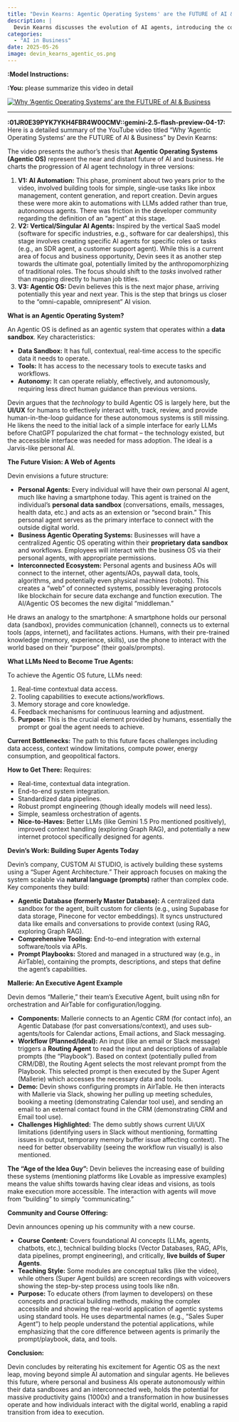 ```yaml
---
title: "Devin Kearns: Agentic Operating Systems' are the FUTURE of AI & Business"
description: |
  Devin Kearns discusses the evolution of AI agents, introducing the concept of Agentic Operating Systems (Agentic OS) as the future of AI and business. He outlines three phases of AI agent development, defines Agentic OS, and envisions a future where personal and business agents operate autonomously within interconnected data sandboxes.
categories:
  - "AI in Business"
date: 2025-05-26
image: devin_kearns_agentic_os.png
---
```


**:Model Instructions:** 


  
**:You:** please summarize this video in detail

[![Why 'Agentic Operating Systems' are the FUTURE of AI & Business](https://i.ytimg.com/vi/CxDjIeINGQk/maxresdefault.jpg)](https://www.youtube.com/watch?v=CxDjIeINGQk)

---

**:01JR0E39PYK7YKH4FBR4W00CMV::gemini-2.5-flash-preview-04-17:** Here is a detailed summary of the YouTube video titled "Why 'Agentic Operating Systems' are the FUTURE of AI & Business" by Devin Kearns:

The video presents the author's thesis that **Agentic Operating Systems (Agentic OS)** represent the near and distant future of AI and business. He charts the progression of AI agent technology in three versions:

1.  **V1: AI Automation:** This phase, prominent about two years prior to the video, involved building tools for simple, single-use tasks like inbox management, content generation, and report creation. Devin argues these were more akin to automations with LLMs added rather than true, autonomous agents. There was friction in the developer community regarding the definition of an "agent" at this stage.
2.  **V2: Vertical/Singular AI Agents:** Inspired by the vertical SaaS model (software for specific industries, e.g., software for car dealerships), this stage involves creating specific AI agents for specific roles or tasks (e.g., an SDR agent, a customer support agent). While this is a current area of focus and business opportunity, Devin sees it as another step towards the ultimate goal, potentially limited by the anthropomorphizing of traditional roles. The focus should shift to the *tasks* involved rather than mapping directly to human job titles.
3.  **V3: Agentic OS:** Devin believes this is the next major phase, arriving potentially this year and next year. This is the step that brings us closer to the "omni-capable, omnipresent" AI vision.

**What is an Agentic Operating System?**

An Agentic OS is defined as an agentic system that operates within a **data sandbox**. Key characteristics:

*   **Data Sandbox:** It has full, contextual, real-time access to the specific data it needs to operate.
*   **Tools:** It has access to the necessary tools to execute tasks and workflows.
*   **Autonomy:** It can operate reliably, effectively, and autonomously, requiring less direct human guidance than previous versions.

Devin argues that the *technology* to build Agentic OS is largely here, but the **UI/UX** for humans to effectively interact with, track, review, and provide human-in-the-loop guidance for these autonomous systems is still missing. He likens the need to the initial lack of a simple interface for early LLMs before ChatGPT popularized the chat format – the technology existed, but the accessible interface was needed for mass adoption. The ideal is a Jarvis-like personal AI.

**The Future Vision: A Web of Agents**

Devin envisions a future structure:

*   **Personal Agents:** Every individual will have their own personal AI agent, much like having a smartphone today. This agent is trained on the individual's **personal data sandbox** (conversations, emails, messages, health data, etc.) and acts as an extension or "second brain." This personal agent serves as the primary interface to connect with the outside digital world.
*   **Business Agentic Operating Systems:** Businesses will have a centralized Agentic OS operating within their **proprietary data sandbox** and workflows. Employees will interact with the business OS via their personal agents, with appropriate permissions.
*   **Interconnected Ecosystem:** Personal agents and business AOs will connect to the internet, other agents/AOs, paywall data, tools, algorithms, and potentially even physical machines (robots). This creates a "web" of connected systems, possibly leveraging protocols like blockchain for secure data exchange and function execution. The AI/Agentic OS becomes the new digital "middleman."

He draws an analogy to the smartphone: A smartphone holds our personal data (sandbox), provides communication (channel), connects us to external tools (apps, internet), and facilitates actions. Humans, with their pre-trained knowledge (memory, experience, skills), use the phone to interact with the world based on their "purpose" (their goals/prompts).

**What LLMs Need to Become True Agents:**

To achieve the Agentic OS future, LLMs need:

1.  Real-time contextual data access.
2.  Tooling capabilities to execute actions/workflows.
3.  Memory storage and core knowledge.
4.  Feedback mechanisms for continuous learning and adjustment.
5.  **Purpose:** This is the crucial element provided by humans, essentially the prompt or goal the agent needs to achieve.

**Current Bottlenecks:** The path to this future faces challenges including data access, context window limitations, compute power, energy consumption, and geopolitical factors.

**How to Get There:** Requires:

*   Real-time, contextual data integration.
*   End-to-end system integration.
*   Standardized data pipelines.
*   Robust prompt engineering (though ideally models will need less).
*   Simple, seamless orchestration of agents.
*   **Nice-to-Haves:** Better LLMs (like Gemini 1.5 Pro mentioned positively), improved context handling (exploring Graph RAG), and potentially a new internet protocol specifically designed for agents.

**Devin's Work: Building Super Agents Today**

Devin's company, CUSTOM AI STUDIO, is actively building these systems using a "Super Agent Architecture." Their approach focuses on making the system scalable via **natural language (prompts)** rather than complex code. Key components they build:

*   **Agentic Database (formerly Master Database):** A centralized data sandbox for the agent, built custom for clients (e.g., using Supabase for data storage, Pinecone for vector embeddings). It syncs unstructured data like emails and conversations to provide context (using RAG, exploring Graph RAG).
*   **Comprehensive Tooling:** End-to-end integration with external software/tools via APIs.
*   **Prompt Playbooks:** Stored and managed in a structured way (e.g., in AirTable), containing the prompts, descriptions, and steps that define the agent's capabilities.

**Mallerie: An Executive Agent Example**

Devin demos "Mallerie," their team's Executive Agent, built using n8n for orchestration and AirTable for configuration/logging.

*   **Components:** Mallerie connects to an Agentic CRM (for contact info), an Agentic Database (for past conversations/context), and uses sub-agents/tools for Calendar actions, Email actions, and Slack messaging.
*   **Workflow (Planned/Ideal):** An input (like an email or Slack message) triggers a **Routing Agent** to read the input and descriptions of available prompts (the "Playbook"). Based on context (potentially pulled from CRM/DB), the Routing Agent selects the most relevant prompt from the Playbook. This selected prompt is then executed by the Super Agent (Mallerie) which accesses the necessary data and tools.
*   **Demo:** Devin shows configuring prompts in AirTable. He then interacts with Mallerie via Slack, showing her pulling up meeting schedules, booking a meeting (demonstrating Calendar tool use), and sending an email to an external contact found in the CRM (demonstrating CRM and Email tool use).
*   **Challenges Highlighted:** The demo subtly shows current UI/UX limitations (identifying users in Slack without mentioning, formatting issues in output, temporary memory buffer issue affecting context). The need for better observability (seeing the workflow run visually) is also mentioned.

**The "Age of the Idea Guy":** Devin believes the increasing ease of building these systems (mentioning platforms like Lovable as impressive examples) means the value shifts towards having clear ideas and visions, as tools make execution more accessible. The interaction with agents will move from "building" to simply "communicating."

**Community and Course Offering:**

Devin announces opening up his community with a new course.

*   **Course Content:** Covers foundational AI concepts (LLMs, agents, chatbots, etc.), technical building blocks (Vector Databases, RAG, APIs, data pipelines, prompt engineering), and critically, **live builds of Super Agents**.
*   **Teaching Style:** Some modules are conceptual talks (like the video), while others (Super Agent builds) are screen recordings with voiceovers showing the step-by-step process using tools like n8n.
*   **Purpose:** To educate others (from laymen to developers) on these concepts and practical building methods, making the complex accessible and showing the real-world application of agentic systems using standard tools. He uses departmental names (e.g., "Sales Super Agent") to help people understand the potential applications, while emphasizing that the core difference between agents is primarily the prompt/playbook, data, and tools.

**Conclusion:**

Devin concludes by reiterating his excitement for Agentic OS as the next leap, moving beyond simple AI automation and singular agents. He believes this future, where personal and business AIs operate autonomously within their data sandboxes and an interconnected web, holds the potential for massive productivity gains (1000x) and a transformation in how businesses operate and how individuals interact with the digital world, enabling a rapid transition from idea to execution.

